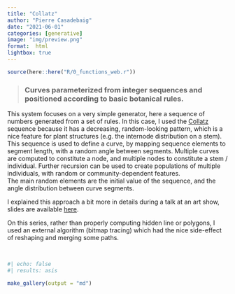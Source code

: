 ```yaml
---
title: "Collatz"
author: "Pierre Casadebaig"
date: "2021-06-01"
categories: [generative]
image: "img/preview.png"
format:  html
lightbox: true
---
```


```r
source(here::here("R/0_functions_web.r"))
```


> ### Curves parameterized from integer sequences and positioned according to basic botanical rules.

This system focuses on a very simple generator, here a sequence of numbers generated from a set of rules. In this case, I used the [Collatz](https://en.wikipedia.org/wiki/Collatz_conjecture) sequence because it has a decreasing, random-looking pattern, which is a nice feature for plant structures (e.g. the internode distribution on a stem).  
This sequence is used to define a curve, by mapping sequence elements to segment length, with a random angle between segments. Multiple curves are computed to constitute a node, and multiple nodes to constitute a stem / individual. Further recursion can be used to create populations of multiple individuals, with random or community-dependent features.  
The main random elements are the initial value of the sequence, and the angle distribution between curve segments. 

I explained this approach a bit more in details during a talk at an art show, slides are available [here](https://github.com/picasa/slides_code_to_ink).

On this series, rather than properly computing hidden line or polygons, I used an external algorithm (bitmap tracing) which had the nice side-effect of reshaping and merging some paths.

<br>

::: {.column-body-outset .gallery-flow}
```r
#| echo: false
#| results: asis

make_gallery(output = "md")

```
::: 

